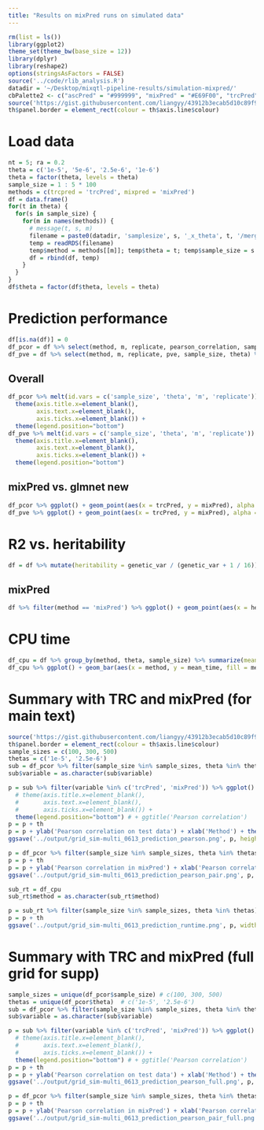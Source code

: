 ```yaml
---
title: "Results on mixPred runs on simulated data"
---
```


```r
rm(list = ls())
library(ggplot2)
theme_set(theme_bw(base_size = 12))
library(dplyr)
library(reshape2)
options(stringsAsFactors = FALSE)
source('../code/rlib_analysis.R')
datadir = '~/Desktop/mixqtl-pipeline-results/simulation-mixpred/'
cbPalette2 <- c("ascPred" = "#999999", "mixPred" = "#E69F00", "trcPred" = "#56B4E9")
source('https://gist.githubusercontent.com/liangyy/43912b3ecab5d10c89f9d4b2669871c9/raw/8151c6fe70e3d4ee43d9ce340ecc0eb65172e616/my_ggplot_theme.R')
th$panel.border = element_rect(colour = th$axis.line$colour)
```

# Load data

```r
nt = 5; ra = 0.2
theta = c('1e-5', '5e-6', '2.5e-6', '1e-6')
theta = factor(theta, levels = theta)
sample_size = 1 : 5 * 100
methods = c(trcpred = 'trcPred', mixpred = 'mixPred')
df = data.frame()
for(t in theta) {
  for(s in sample_size) {
    for(m in names(methods)) {
      # message(t, s, m)
      filename = paste0(datadir, 'samplesize', s, '_x_theta', t, '/merge_', m,'-ntest5-ratio0.2.from1_to100.rds')
      temp = readRDS(filename)
      temp$method = methods[[m]]; temp$theta = t; temp$sample_size = s
      df = rbind(df, temp)
    }
  }
}
df$theta = factor(df$theta, levels = theta)
```

# Prediction performance

```r
df[is.na(df)] = 0
df_pcor = df %>% select(method, m, replicate, pearson_correlation, sample_size, theta) %>% dcast(sample_size + theta + m + replicate ~ method, value.var = 'pearson_correlation')
df_pve = df %>% select(method, m, replicate, pve, sample_size, theta) %>% dcast(sample_size + theta + m + replicate ~ method, value.var = 'pve')
```

## Overall

```r
df_pcor %>% melt(id.vars = c('sample_size', 'theta', 'm', 'replicate')) %>% ggplot() + geom_boxplot(aes(x = variable, y = value, color = variable)) + facet_grid(theta ~ sample_size, labeller = label_both) + scale_color_manual(values=cbPalette2) +
  theme(axis.title.x=element_blank(),
        axis.text.x=element_blank(),
        axis.ticks.x=element_blank()) +
  theme(legend.position="bottom")
df_pve %>% melt(id.vars = c('sample_size', 'theta', 'm', 'replicate')) %>% ggplot() + geom_boxplot(aes(x = variable, y = value, color = variable)) + facet_grid(theta ~ sample_size, labeller = label_both) + scale_color_manual(values=cbPalette2) +
  theme(axis.title.x=element_blank(),
        axis.text.x=element_blank(),
        axis.ticks.x=element_blank()) +
  theme(legend.position="bottom")
```

## mixPred vs. glmnet new

```r
df_pcor %>% ggplot() + geom_point(aes(x = trcPred, y = mixPred), alpha = .2) + geom_abline(slope = 1, intercept = 0, color = 'red', linetype = 2) + facet_grid(theta ~ sample_size, labeller = label_both) + ggtitle('Pearson correlation')
df_pve %>% ggplot() + geom_point(aes(x = trcPred, y = mixPred), alpha = .2) + geom_abline(slope = 1, intercept = 0, color = 'red', linetype = 2) + facet_grid(theta ~ sample_size, labeller = label_both) + ggtitle('R2')
```

# R2 vs. heritability

```r
df = df %>% mutate(heritability = genetic_var / (genetic_var + 1 / 16))
```

## mixPred

```r
df %>% filter(method == 'mixPred') %>% ggplot() + geom_point(aes(x = heritability, y = pve), alpha = .2) + geom_abline(slope = 1, intercept = 0, linetype = 2, color = 'red') + facet_grid(theta ~ sample_size, labeller = label_both) + theme(legend.position = c(0.8, 0.2))
```

# CPU time

```r
df_cpu = df %>% group_by(method, theta, sample_size) %>% summarize(mean_time = mean(user.self), median_time = median(user.self))
df_cpu %>% ggplot() + geom_bar(aes(x = method, y = mean_time, fill = method), stat = 'identity') + facet_grid(theta ~ sample_size, labeller = label_both) + theme(axis.text.x = element_text(angle = 45, hjust = 1)) + scale_y_log10() + geom_text(aes(x = method, y = mean_time + 5, label = paste0('', signif(mean_time, digits = 2), 's')), size = 3)
```

# Summary with TRC and mixPred (for main text)

```r
source('https://gist.githubusercontent.com/liangyy/43912b3ecab5d10c89f9d4b2669871c9/raw/8151c6fe70e3d4ee43d9ce340ecc0eb65172e616/my_ggplot_theme.R')
th$panel.border = element_rect(colour = th$axis.line$colour)
sample_sizes = c(100, 300, 500)
thetas = c('1e-5', '2.5e-6')
sub = df_pcor %>% filter(sample_size %in% sample_sizes, theta %in% thetas) %>% melt(id.vars = c('sample_size', 'theta', 'm', 'replicate')) 
sub$variable = as.character(sub$variable)

p = sub %>% filter(variable %in% c('trcPred', 'mixPred')) %>% ggplot() + geom_violin(aes(x = variable, y = value, fill = variable), alpha = .5) + geom_boxplot(aes(x = variable, y = value, fill = variable), width = .2) + facet_grid(sample_size ~ theta, labeller = label_both) + scale_fill_manual(values=cbPalette2) +
  # theme(axis.title.x=element_blank(),
  #       axis.text.x=element_blank(),
  #       axis.ticks.x=element_blank()) +
  theme(legend.position="bottom") # + ggtitle('Pearson correlation')
p = p + th
p = p + ylab('Pearson correlation on test data') + xlab('Method') + theme(aspect.ratio = 1)
ggsave('../output/grid_sim-multi_0613_prediction_pearson.png', p, height = 5.5, width = 3.5)
```


```r
p = df_pcor %>% filter(sample_size %in% sample_sizes, theta %in% thetas) %>% ggplot(aes(y = mixPred, x = trcPred)) + geom_point(alpha=.1) + geom_abline(slope = 1, intercept = 0, color = 'gray', size = .3) + facet_grid(sample_size~theta, labeller = label_both) + geom_density2d(color = 'gray', bins = 8, size = .3)# + ggtitle('Pearson correlation (pairwise comparison)')
p = p + th
p = p + ylab('Pearson correlation in mixPred') + xlab('Pearson correlation in trcPred') + theme(axis.text.x=element_text(angle = 90, hjust = .5, vjust = .5)) + coord_equal()
ggsave('../output/grid_sim-multi_0613_prediction_pearson_pair.png', p, height = 5.5, width = 3.5)
```

```r
sub_rt = df_cpu
sub_rt$method = as.character(sub_rt$method)

p = sub_rt %>% filter(sample_size %in% sample_sizes, theta %in% thetas) %>% ggplot() + geom_bar(aes(x = method, y = mean_time, fill = method), stat = 'identity') + facet_grid(sample_size~theta, labeller = label_both) + theme(axis.text.x = element_text(angle = 45, hjust = 1)) + scale_fill_manual(values=cbPalette2)
p = p + th
ggsave('../output/grid_sim-multi_0613_prediction_runtime.png', p, width = 5, height = 6)
```

# Summary with TRC and mixPred (full grid for supp)

```r
sample_sizes = unique(df_pcor$sample_size) # c(100, 300, 500)
thetas = unique(df_pcor$theta)  # c('1e-5', '2.5e-6')
sub = df_pcor %>% filter(sample_size %in% sample_sizes, theta %in% thetas) %>% melt(id.vars = c('sample_size', 'theta', 'm', 'replicate')) 
sub$variable = as.character(sub$variable)

p = sub %>% filter(variable %in% c('trcPred', 'mixPred')) %>% ggplot() + geom_violin(aes(x = variable, y = value, fill = variable), alpha = .5) + geom_boxplot(aes(x = variable, y = value, fill = variable), width = .2) + facet_grid(sample_size ~ theta) + scale_fill_manual(values=cbPalette2) +
  # theme(axis.title.x=element_blank(),
  #       axis.text.x=element_blank(),
  #       axis.ticks.x=element_blank()) +
  theme(legend.position="bottom") # + ggtitle('Pearson correlation')
p = p + th
p = p + ylab('Pearson correlation on test data') + xlab('Method') + theme(aspect.ratio = 1) + theme(axis.text.x=element_text(angle = 45, hjust = 1, vjust = 1))
ggsave('../output/grid_sim-multi_0613_prediction_pearson_full.png', p, height = 6.5, width = 5.5)
```


```r
p = df_pcor %>% filter(sample_size %in% sample_sizes, theta %in% thetas) %>% ggplot(aes(y = mixPred, x = trcPred)) + geom_point(alpha=.1) + geom_abline(slope = 1, intercept = 0, color = 'gray', size = .3) + facet_grid(sample_size~theta, labeller = label_both) + geom_density2d(color = 'gray', bins = 8, size = .3)# + ggtitle('Pearson correlation (pairwise comparison)')
p = p + th
p = p + ylab('Pearson correlation in mixPred') + xlab('Pearson correlation in trcPred') + theme(axis.text.x=element_text(angle = 90, hjust = 1, vjust = 1)) + coord_equal()
ggsave('../output/grid_sim-multi_0613_prediction_pearson_pair_full.png', p, height = 6.5, width = 5.5)
```